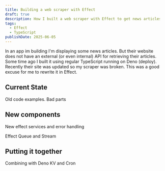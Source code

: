 ```yaml
---
title: Building a web scraper with Effect
draft: true
description: How I built a web scraper with Effect to get news articles from a website
tags:
  - Effect
  - TypeScript
publishDate: 2025-06-05
---
```

In an app im building I'm displaying some news articles. But their website does not have an external (or even internal) API for retrieving their articles. Some time ago I built it using regular TypeScript running on Deno (deploy). Recently their site was updated so my scraper was broken. This was a good excuse for me to rewrite it in Effect.

## Current State

Old code examples. Bad parts



## New components

New effect services and error handling

Effect Queue and Stream



## Putting it together

Combining with Deno KV and Cron
